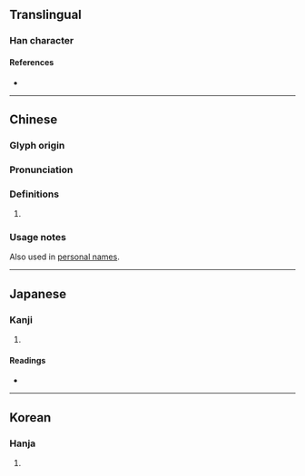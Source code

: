 {{character info/new}}
{{character info|0x2F894}}
{{character info|0x2F895}}
==Translingual==

===Han character===
{{Han char|rn=57|rad=弓|as=05|sn=8|four=12247|canj=NUE|ids=⿰弓𠬢}}

====References====
* {{Han ref|kx=0357.250|dkj=09748|dj=0674.070|hdz=20994.040|uh=5F22|ud=24354|bh=CC71|bd=52337}}

----

==Chinese==
{{zh-forms}}

===Glyph origin===
{{Han etym}}

===Pronunciation===
{{zh-pron
|m=tāo
|c=tou1
|cat=n,v
}}

===Definitions===
{{zh-hanzi}}

# {{zh-alt-form|韜}}
===Usage notes===
Also used in [[personal names]].

----

==Japanese==

===Kanji===
{{ja-kanji|grade=|rs=弓05}}

# {{defn|lang=ja|sort=弓05}}

====Readings====
* {{ja-readings|on=[[とう]] (tō)|kun=[[ゆみぶくろ]] (yumibukuro)}}

----

==Korean==

===Hanja===
{{ko-hanja|hangeul=도|eumhun=|rv=do|mr=to|y=to}}

# {{defn|lang=ko|sort=弓05}}